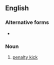==English==

===Alternative forms===
* {{l|en|spotkick}}

===Noun===
{{en-noun}}

# {{lb|en|football}} [[penalty kick]]